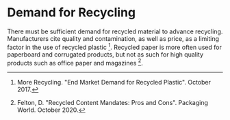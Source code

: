 # Demand for Recycling

There must be sufficient demand for recycled material to advance recycling. Manufacturers cite quality and contamination, as well as price, as a limiting factor in the use of recycled plastic [^2]. Recycled paper is more often used for paperboard and corrugated products, but not as such for high quality products such as office paper and magazines [^1].

[^1]: Felton, D. "Recycled Content Mandates: Pros and Cons". Packaging World. October 2020.

[^2]: More Recycling. "End Market Demand for Recycled Plastic". October 2017.